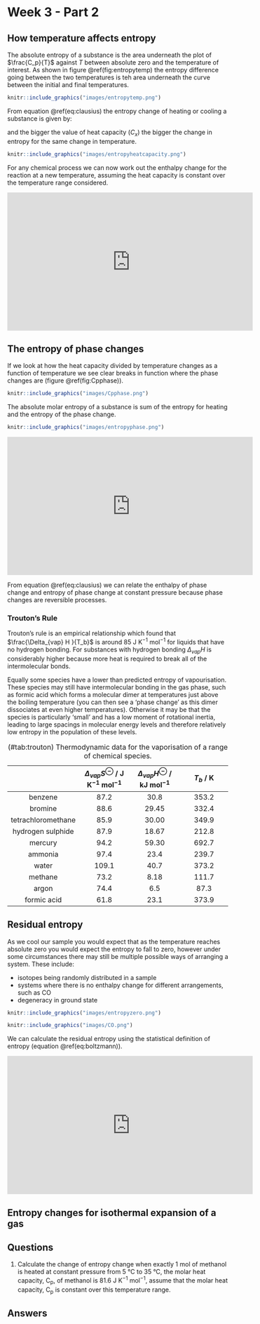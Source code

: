 # Week 3  - Part 2 {#ch:Part6}

## How temperature affects entropy

The absolute entropy of a substance is the area underneath the plot of $\frac{C_p}{T}$ against $T$ between absolute zero and the temperature of interest. As shown in figure \@ref(fig:entropytemp) the entropy difference going between the two temperatures is teh area underneath the curve between the initial and final temperatures. 

```r
knitr::include_graphics("images/entropytemp.png")
```

From equation \@ref(eq:clausius) the entropy change of heating or cooling a substance is given by:

\begin{equation}
\Delta S=C_x \ln \frac{T_f}{T_i}
(\#eq:entropytemp)
\end{equation}

and the bigger the value of heat capacity ($C_x$) the bigger the change in entropy for the same change in temperature.

```r
knitr::include_graphics("images/entropyheatcapacity.png")
```

For any chemical process we can now work out the enthalpy change for the reaction at a new temperature, assuming the heat capacity is constant over the temperature range considered.

\begin{equation}
\Delta S_{T_f} = \Delta S_{T_i} + C_x \ln \frac{T_f}{T_i}
(\#eq:entropyrxntemp)
\end{equation}

<div style="text-align: center;"><iframe width="560" height="315" src="https://www.youtube.com/embed/oV6b3iGfwIU" frameborder="0" allow="accelerometer; autoplay; clipboard-write; encrypted-media; gyroscope; picture-in-picture" allowfullscreen></iframe><div style="text-align: left;">

<div style="text-align: left;">
## The entropy of phase changes

If we look at how the heat capacity divided by temperature changes as a function of temperature we see clear breaks in function where the phase changes are (figure \@ref(fig:Cpphase)).

```r
knitr::include_graphics("images/Cpphase.png")
```

The absolute molar entropy of a substance is sum of the entropy for heating and the entropy of the phase change.


```r
knitr::include_graphics("images/entropyphase.png")
```

\begin{equation}
S_m(T) = S_m(0)+ \int_0^{T_f}\frac{C_p(s)}{T}\textrm{d}T+ \frac{\Delta _{fus} H}{T_f}+ \int_{T_f}^{T_b}\frac{C_p(l)}{T}\textrm{d}T+ \frac{\Delta _{vap} H}{T_f}+ \int_{T_f}^T\frac{C_p(g)}{T}\textrm{d}T
(\#eq:entropyphase)
\end{equation}

<div style="text-align: center;"><iframe width="560" height="315" src="https://www.youtube.com/embed/6M27Y8A3e7o" frameborder="0" allow="accelerometer; autoplay; clipboard-write; encrypted-media; gyroscope; picture-in-picture" allowfullscreen></iframe><div style="text-align: left;">

<div style="text-align: left;">

From equation \@ref(eq:clausius) we can relate the enthalpy of phase change and entropy of phase change at constant pressure because phase changes are reversible processes.

\begin{equation}
\Delta_{vap} S=\frac{\Delta_{vap} H }{T_b}
(\#eq:entropyvap)
\end{equation}

\begin{equation}
\Delta_{fus} S=\frac{\Delta_{fus} H }{T_m}
(\#eq:entropyfus)
\end{equation}

### Trouton's Rule

Trouton's rule is an empirical relationship which found that $\frac{\Delta_{vap} H }{T_b}$ is around 85 J K^−1^ mol^−1^ for liquids that have no hydrogen bonding. For substances with hydrogen bonding $\Delta_{vap} H$ is considerably higher because more heat is required to break all of the intermolecular bonds.

Equally some species have a lower than predicted entropy of vapourisation. These species may still have intermolecular bonding in the gas phase, such as formic acid which forms a molecular dimer at temperatures just above the boiling temperature (you can then see a 'phase change' as this dimer dissociates at even higher temperatures). Otherwise it may be that the species is particularly 'small' and has a low moment of rotational inertia, leading to large spacings in molecular energy levels and therefore relatively low entropy in the population of these levels.



Table: (\#tab:trouton)  Thermodynamic data for the vaporisation of a range of chemical species.

||$\Delta_{vap} S^\ominus$ / J K^−1^ mol^−1^|$\Delta_{vap} H^\ominus$ / kJ mol^−1^| $T_b$ / K|
|:----:|:----:|:----:|:----:|
| benzene | 87.2 |30.8|353.2|
| bromine |88.6|29.45|332.4|
| tetrachloromethane |85.9|30.00|349.9|
| hydrogen sulphide |87.9|18.67|212.8|
| mercury |94.2|59.30|692.7|
| ammonia |97.4|23.4|239.7|
| water |109.1|40.7|373.2|
| methane |73.2|8.18|111.7|
| argon |74.4|6.5|87.3|
| formic acid | 61.8 | 23.1 | 373.9 |


## Residual entropy

As we cool our sample you would expect that as the temperature reaches absolute zero you would expect the entropy to fall to zero, however under some circumstances there may still be multiple possible ways of arranging a system. These include:

- isotopes being randomly distributed in a sample
- systems where there is no enthalpy change for different arrangements, such as CO
- degeneracy in ground state

```r
knitr::include_graphics("images/entropyzero.png")
```

```r
knitr::include_graphics("images/CO.png")
```

We can calculate the residual entropy using the statistical definition of entropy (equation \@ref(eq:boltzmann)).

<div style="text-align: center;"><iframe width="560" height="315" src="https://www.youtube.com/embed/2h52VrudtWw" frameborder="0" allow="accelerometer; autoplay; clipboard-write; encrypted-media; gyroscope; picture-in-picture" allowfullscreen></iframe><div style="text-align: left;">

<div style="text-align: left;">
## Entropy changes for isothermal expansion of a gas


## Questions {#sec:w3p2question}


1. Calculate the change of entropy change when exactly 1 mol of methanol is heated at constant pressure from 5 °C to 35 °C, the molar heat capacity, C~p~, of methanol is 81.6 J K^−1^ mol^−1^, assume that the molar heat capacity, C~p~ is constant over this temperature range.

## Answers {#sec:w3p2ans}


